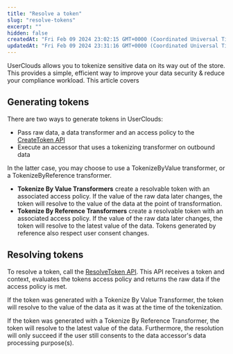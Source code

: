 ```yaml
---
title: "Resolve a token"
slug: "resolve-tokens"
excerpt: ""
hidden: false
createdAt: "Fri Feb 09 2024 23:02:15 GMT+0000 (Coordinated Universal Time)"
updatedAt: "Fri Feb 09 2024 23:31:16 GMT+0000 (Coordinated Universal Time)"
---
```

UserClouds allows you to tokenize sensitive data on its way out of the store. This provides a simple, efficient way to improve your data security & reduce your compliance workload. This article covers 

## Generating tokens

There are two ways to generate tokens in UserClouds: 

- Pass raw data, a <Glossary>data transformer</Glossary> and an <Glossary>access policy</Glossary> to the [CreateToken API](/docs/guides/how-to-guides/creating-tokens)
- Execute an accessor that uses a tokenizing transformer on outbound data

In the latter case, you may choose to use a TokenizeByValue transformer, or a TokenizeByReference transformer.

- **Tokenize By Value Transformers** create a resolvable token with an associated access policy. If the value of the raw data later changes, the token will resolve to the value of the data at the point of transformation.
- **Tokenize By Reference Transformers** create a resolvable token with an associated access policy. If the value of the raw data later changes, the token will resolve to the latest value of the data. Tokens generated by reference also respect user consent changes.

## Resolving tokens

To resolve a token, call the [ResolveToken API](/docs/reference/post_tokenizer-tokens-actions-resolve). This API receives a token and context, evaluates the tokens access policy and returns the raw data if the access policy is met. 

If the token was generated with a Tokenize By Value Transformer, the token will resolve to the value of the data as it was at the time of the tokenization.

If the token was generated with a Tokenize By Reference Transformer, the token will resolve to the latest value of the data. Furthermore, the resolution will only succeed if the user still consents to the data accessor's data processing purpose(s).
